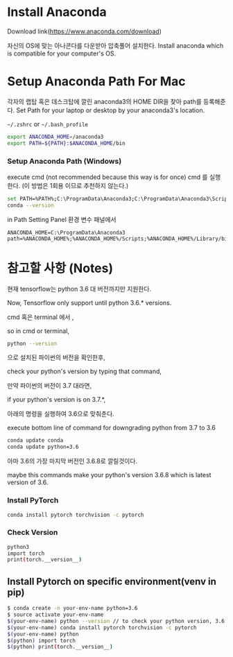 
<div className={styles["Welcome"]}>

# Install Anaconda

Download link(https://www.anaconda.com/download)

자신의 OS에 맞는 아나콘다를 다운받아 압축풀어 설치한다.
Install anaconda which is compatible for your computer's OS.

# Setup Anaconda Path For Mac

각자의 랩탑 혹은 데스크탑에 깔린 anaconda3의 HOME DIR을 찾아 path를 등록해준다.
Set Path for your laptop or desktop by your anaconda3's location.

`~/.zshrc` or `~/.bash_profile`

```bash
export ANACONDA_HOME=/anaconda3
export PATH=${PATH}:$ANACONDA_HOME/bin
```

### Setup Anaconda Path (Windows)

execute cmd (not recommended because this way is for once)
cmd 를 실행한다. (이 방법은 1회용 이므로 추천하지 않는다.)

```bash
set PATH=%PATH%;C:\ProgramData\Anaconda3;C:\ProgramData\Anaconda3\Scripts;
conda --version
```

in Path Setting Panel
환경 변수 패널에서

```
ANACONDA_HOME=C:\ProgramData\Anaconda3
path=%ANACONDA_HOME%;%ANACONDA_HOME%/Scripts;%ANACONDA_HOME%/Library/bin;
```

# 참고할 사항 (Notes)

현재 tensorflow는 python 3.6 대 버전까지만 지원한다.

Now, Tensorflow only support until python 3.6.\* versions.

cmd 혹은 terminal 에서 ,

so in cmd or terminal,

```bash
python --version
```

으로 설치된 파이썬의 버전을 확인한후,

check your python's version by typing that command,

만약 파이썬의 버전이 3.7 대라면,

if your python's version is on 3.7.\*,

아래의 명령을 실행하여 3.6으로 맞춰춘다.

execute bottom line of command for downgrading python from 3.7 to 3.6

```bash
conda update conda
conda update python=3.6
```

아마 3.6의 가장 마지막 버전인 3.6.8로 깔릴것이다.

maybe this commands make your python's version 3.6.8 which is latest version of 3.6.

### Install PyTorch

```bash
conda install pytorch torchvision -c pytorch
```

### Check Version

```bash
python3
import torch
print(torch.__version__)
```

## Install Pytorch on specific environment(venv in pip)

```bash
$ conda create -n your-env-name python=3.6
$ source activate your-env-name
$(your-env-name) python --version // to check your python version, 3.6.8
$(your-env-name) conda install pytorch torchvision -c pytorch
$(your-env-name) python
$(python) import torch
$(python) print(torch.__version__)
```

</div>
